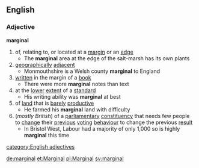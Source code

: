 ==English==
===Adjective===
'''marginal'''
#of, relating to, or located at a [[margin]] or an [[edge]]
#* The '''marginal''' area at the edge of the salt-marsh has its own plants
#[[geographically]] [[adjacent]]
#* Monmouthshire is a Welsh county '''marginal''' to England
#[[written]] in the margin of a [[book]]
#* There were more '''marginal''' notes than text
#at the [[lower]] [[extent]] of a [[standard]]
#* His writing ability was '''marginal''' at best
#of [[land]] that is [[barely]] [[productive]]
#* He farmed his '''marginal''' land with difficulty
#(''mostly British'') of a [[parliamentary]] [[constituency]] that needs few people to [[change]] their [[previous]] [[voting]] [[behaviour]] to change the previous [[result]]
#* In Bristol West, Labour had a majority of only 1,000 so is highly '''marginal''' this time<!--- not a real example -->
[[category:English adjectives]]

[[de:marginal]]
[[et:Marginal]]
[[pl:Marginal]]
[[sv:marginal]]